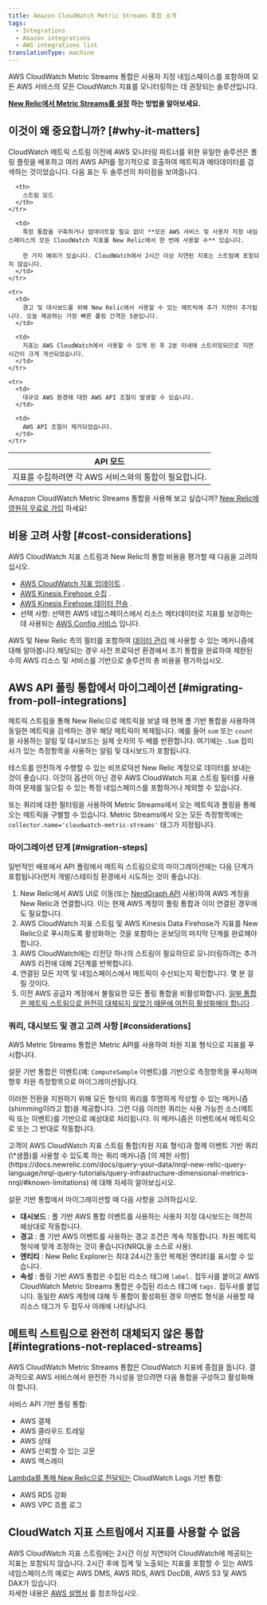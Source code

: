 ```yaml
---
title: Amazon CloudWatch Metric Streams 통합 소개
tags:
  - Integrations
  - Amazon integrations
  - AWS integrations list
translationType: machine
---
```


AWS CloudWatch Metric Streams 통합은 사용자 지정 네임스페이스를 포함하여 모든 AWS 서비스의 모든 CloudWatch 지표를 모니터링하는 데 권장되는 솔루션입니다.

**[New Relic에서 Metric Streams를 설정](/docs/infrastructure/amazon-integrations/connect/aws-metric-stream-setup) 하는 방법을 알아보세요.**

## 이것이 왜 중요합니까? [#why-it-matters]

CloudWatch 메트릭 스트림 이전에 AWS 모니터링 파트너를 위한 유일한 솔루션은 폴링 플릿을 배포하고 여러 AWS API를 정기적으로 호출하여 메트릭과 메타데이터를 검색하는 것이었습니다. 다음 표는 두 솔루션의 차이점을 보여줍니다.

<table>
  <thead>
    <tr>
      <th>
        API 모드
      </th>

      <th>
        스트림 모드
      </th>
    </tr>
  </thead>

  <tbody>
    <tr>
      <td>
        지표를 수집하려면 각 AWS 서비스와의 통합이 필요합니다.
      </td>

      <td>
        특정 통합을 구축하거나 업데이트할 필요 없이 **모든 AWS 서비스 및 사용자 지정 네임스페이스의 모든 CloudWatch 지표를 New Relic에서 한 번에 사용할 수** 있습니다.

        한 가지 예외가 있습니다. CloudWatch에서 2시간 이상 지연된 지표는 스트림에 포함되지 않습니다.
      </td>
    </tr>

    <tr>
      <td>
        경고 및 대시보드를 위해 New Relic에서 사용할 수 있는 메트릭에 추가 지연이 추가됩니다. 오늘 제공하는 가장 빠른 폴링 간격은 5분입니다.
      </td>

      <td>
        지표는 AWS CloudWatch에서 사용할 수 있게 된 후 2분 이내에 스트리밍되므로 지연 시간이 크게 개선되었습니다.
      </td>
    </tr>

    <tr>
      <td>
        대규모 AWS 환경에 대한 AWS API 조절이 발생할 수 있습니다.
      </td>

      <td>
        AWS API 조절이 제거되었습니다.
      </td>
    </tr>
  </tbody>
</table>

Amazon CloudWatch Metric Streams 통합을 사용해 보고 싶습니까? [New Relic에 영원히 무료로 가입](https://newrelic.com/signup) 하세요!

## 비용 고려 사항 [#cost-considerations]

AWS CloudWatch 지표 스트림과 New Relic의 통합 비용을 평가할 때 다음을 고려하십시오.

* [AWS CloudWatch 지표 업데이트](https://aws.amazon.com/cloudwatch/pricing/) .
* [AWS Kinesis Firehose 수집](https://aws.amazon.com/kinesis/data-firehose/pricing/) .
* [AWS Kinesis Firehose 데이터 전송](https://aws.amazon.com/kinesis/data-firehose/pricing/) .
* 선택 사항: 선택한 AWS 네임스페이스에서 리소스 메타데이터로 지표를 보강하는 데 사용되는 [AWS Config 서비스](https://aws.amazon.com/config/pricing/) 입니다.

AWS 및 New Relic 측의 필터를 포함하여 [데이터 관리](https://docs.newrelic.com/docs/infrastructure/amazon-integrations/connect/aws-metric-stream-setup#manage-data) 에 사용할 수 있는 메커니즘에 대해 알아봅니다.해당되는 경우 사전 프로덕션 환경에서 초기 통합을 완료하여 제한된 수의 AWS 리소스 및 서비스를 기반으로 솔루션의 총 비용을 평가하십시오.

## AWS API 폴링 통합에서 마이그레이션 [#migrating-from-poll-integrations]

메트릭 스트림을 통해 New Relic으로 메트릭을 보낼 때 현재 폴 기반 통합을 사용하여 동일한 메트릭을 검색하는 경우 해당 메트릭이 복제됩니다. 예를 들어 `sum` 또는 `count` 을 사용하는 알림 및 대시보드는 실제 숫자의 두 배를 반환합니다. 여기에는 `.Sum` 접미사가 있는 측정항목을 사용하는 알림 및 대시보드가 포함됩니다.

테스트를 안전하게 수행할 수 있는 비프로덕션 New Relic 계정으로 데이터를 보내는 것이 좋습니다. 이것이 옵션이 아닌 경우 AWS CloudWatch 지표 스트림 필터를 사용하여 문제를 일으킬 수 있는 특정 네임스페이스를 포함하거나 제외할 수 있습니다.

또는 쿼리에 대한 필터링을 사용하여 Metric Streams에서 오는 메트릭과 폴링을 통해 오는 메트릭을 구별할 수 있습니다. Metric Streams에서 오는 모든 측정항목에는 `collector.name='cloudwatch-metric-streams'` 태그가 지정됩니다.

### 마이그레이션 단계 [#migration-steps]

일반적인 배포에서 API 폴링에서 메트릭 스트림으로의 마이그레이션에는 다음 단계가 포함됩니다(먼저 개발/스테이징 환경에서 시도하는 것이 좋습니다).

1. New Relic에서 AWS UI로 이동(또는 [NerdGraph API](/docs/apis/nerdgraph/examples/nerdgraph-cloud-integrations-api-tutorial/#link-aws-cloudwatch) 사용)하여 AWS 계정을 New Relic과 연결합니다. 이는 현재 AWS 계정이 폴링 통합과 이미 연결된 경우에도 필요합니다.
2. AWS CloudWatch 지표 스트림 및 AWS Kinesis Data Firehose가 지표를 New Relic으로 푸시하도록 활성화하는 것을 포함하는 온보딩의 마지막 단계를 완료해야 합니다.
3. AWS CloudWatch에는 리전당 하나의 스트림이 필요하므로 모니터링하려는 추가 AWS 리전에 대해 2단계를 반복합니다.
4. 연결된 모든 지역 및 네임스페이스에서 메트릭이 수신되는지 확인합니다. 몇 분 걸릴 것이다.
5. 이전 AWS 공급자 계정에서 불필요한 모든 폴링 통합을 비활성화합니다. [일부 통합은 메트릭 스트림으로 완전히 대체되지 않았기 때문에 여전히 활성화해야 합니다](/docs/infrastructure/amazon-integrations/connect/aws-metric-stream#integrations-not-replaced-streams) .

### 쿼리, 대시보드 및 경고 고려 사항 [#considerations]

AWS Metric Streams 통합은 Metric API를 사용하여 차원 지표 형식으로 지표를 푸시합니다.

설문 기반 통합은 이벤트(예: `ComputeSample` 이벤트)를 기반으로 측정항목을 푸시하며 향후 차원 측정항목으로 마이그레이션됩니다.

이러한 전환을 지원하기 위해 모든 형식의 쿼리를 투명하게 작성할 수 있는 메커니즘(shimming이라고 함)을 제공합니다. 그런 다음 이러한 쿼리는 사용 가능한 소스(메트릭 또는 이벤트)를 기반으로 예상대로 처리됩니다. 이 메커니즘은 이벤트에서 메트릭으로 또는 그 반대로 작동합니다.

<Callout variant="tip">
  고객이 AWS CloudWatch 지표 스트림 통합(차원 지표 형식)과 함께 이벤트 기반 쿼리(\*샘플)를 사용할 수 있도록 하는 쿼리 메커니즘 [의 제한 사항](https://docs.newrelic.com/docs/query-your-data/nrql-new-relic-query-language/nrql-query-tutorials/query-infrastructure-dimensional-metrics-nrql/#known-limitations) 에 대해 자세히 알아보십시오.
</Callout>

설문 기반 통합에서 마이그레이션할 때 다음 사항을 고려하십시오.

* **대시보드** : 폴 기반 AWS 통합 이벤트를 사용하는 사용자 지정 대시보드는 여전히 예상대로 작동합니다.
* **경고** : 폴 기반 AWS 이벤트를 사용하는 경고 조건은 계속 작동합니다. 차원 메트릭 형식에 맞게 조정하는 것이 좋습니다(NRQL을 소스로 사용).
* **엔티티** : New Relic Explorer는 최대 24시간 동안 복제된 엔티티를 표시할 수 있습니다.
* **속성** : 폴링 기반 AWS 통합은 수집된 리소스 태그에 `label.` 접두사를 붙이고 AWS CloudWatch Metric Streams 통합은 수집된 리소스 태그에 `tags.` 접두사를 붙입니다. 동일한 AWS 계정에 대해 두 통합이 활성화된 경우 이벤트 형식을 사용할 때 리소스 태그가 두 접두사 아래에 나타납니다.

## 메트릭 스트림으로 완전히 대체되지 않은 통합 [#integrations-not-replaced-streams]

AWS CloudWatch Metric Streams 통합은 CloudWatch 지표에 중점을 둡니다. 결과적으로 AWS 서비스에서 완전한 가시성을 얻으려면 다음 통합을 구성하고 활성화해야 합니다.

서비스 API 기반 폴링 통합:

* AWS 결제
* AWS 클라우드 트레일
* AWS 상태
* AWS 신뢰할 수 있는 고문
* AWS 엑스레이

[Lambda를 통해 New Relic으로 전달되는](/docs/logs/forward-logs/aws-lambda-sending-cloudwatch-logs) CloudWatch Logs 기반 통합:

* AWS RDS 강화
* AWS VPC 흐름 로그

## CloudWatch 지표 스트림에서 지표를 사용할 수 없음

AWS CloudWatch 지표 스트림에는 2시간 이상 지연되어 CloudWatch에 제공되는 지표는 포함되지 않습니다. 2시간 후에 집계 및 노출되는 지표를 포함할 수 있는 AWS 네임스페이스의 예로는 AWS DMS, AWS RDS, AWS DocDB, AWS S3 및 AWS DAX가 있습니다.  
자세한 내용은 [AWS 설명서](https://docs.aws.amazon.com/AmazonCloudWatch/latest/monitoring/CloudWatch-metric-streams-setup.html) 를 참조하십시오.